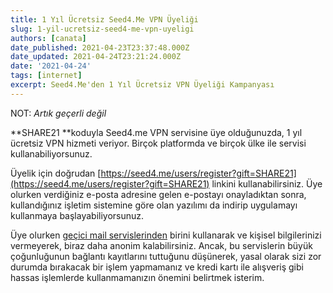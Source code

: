 ```yaml
---
title: 1 Yıl Ücretsiz Seed4.Me VPN Üyeliği
slug: 1-yil-ucretsiz-seed4-me-vpn-uyeligi
authors: [canata]
date_published: 2021-04-23T23:37:48.000Z
date_updated: 2021-04-24T23:21:24.000Z
date: '2021-04-24'
tags: [internet]
excerpt: Seed4.Me'den 1 Yıl Ücretsiz VPN Üyeliği Kampanyası
---
```

NOT: *Artık geçerli değil*

**SHARE21 **koduyla Seed4.me VPN servisine üye olduğunuzda, 1 yıl ücretsiz VPN hizmeti veriyor. Birçok platformda ve birçok ülke ile servisi kullanabiliyorsunuz.

Üyelik için doğrudan [https://seed4.me/users/register?gift=SHARE21](https://seed4.me/users/register?gift=SHARE21) linkini kullanabilirsiniz. Üye olurken verdiğiniz e-posta adresine gelen e-postayı onayladıktan sonra, kullandığınız işletim sistemine göre olan yazılımı da indirip uygulamayı kullanmaya başlayabiliyorsunuz.

Üye olurken [geçici mail servislerinden](https://temp-mail.org/tr/) birini kullanarak ve kişisel bilgilerinizi vermeyerek, biraz daha anonim kalabilirsiniz. Ancak, bu servislerin büyük çoğunluğunun bağlantı kayıtlarını tuttuğunu düşünerek, yasal olarak sizi zor durumda bırakacak bir işlem yapmamanız ve kredi kartı ile alışveriş gibi hassas işlemlerde kullanmamanızın önemini belirtmek isterim.
